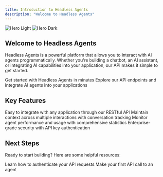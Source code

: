 ```yaml
---
title: Introduction to Headless Agents
description: "Welcome to Headless Agents"
---
```


<img
  className="block dark:hidden"
  src="/images/plain_space.png"
  alt="Hero Light"
/>
<img
  className="hidden dark:block"
  src="/images/plain_space.png"
  alt="Hero Dark"
/>

## Welcome to Headless Agents

Headless Agents is a powerful platform that allows you to interact with AI agents programmatically. Whether you're building a chatbot, an AI assistant, or integrating AI capabilities into your application, our API makes it simple to get started.

<CardGroup cols={2}>
  <Card
    title="Quick Start"
    icon="rocket"
    href="/quickstart"
  >
    Get started with Headless Agents in minutes
  </Card>
  <Card
    title="API Reference"
    icon="code"
    href="/api-reference/introduction"
  >
    Explore our API endpoints and integrate AI agents into your applications
  </Card>
</CardGroup>

## Key Features

<CardGroup cols={2}>
  <Card
    title="Flexible Integration"
    icon="puzzle-piece"
  >
    Easy to integrate with any application through our RESTful API
  </Card>
  <Card
    title="Stateful Conversations"
    icon="comments"
  >
    Maintain context across multiple interactions with conversation tracking
  </Card>
  <Card
    title="Detailed Analytics"
    icon="chart-line"
  >
    Monitor agent performance and usage with comprehensive statistics
  </Card>
  <Card
    title="Secure & Reliable"
    icon="shield-check"
  >
    Enterprise-grade security with API key authentication
  </Card>
</CardGroup>

## Next Steps

Ready to start building? Here are some helpful resources:

<CardGroup cols={2}>
  <Card
    title="Authentication"
    icon="key"
    href="/api-reference/introduction#authentication"
  >
    Learn how to authenticate your API requests
  </Card>
  <Card
    title="Call an Agent"
    icon="message-bot"
    href="/api-reference/endpoint/call"
  >
    Make your first API call to an agent
  </Card>
</CardGroup>
